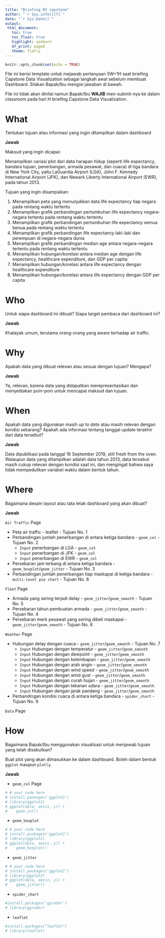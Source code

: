```yaml
---
title: "Briefing DV capstone"
author: "`r Sys.info()[7]`"
date: "`r Sys.Date()`"
output: 
 html_document:
   toc: true
   toc_float: true
   highlight: zenburn
   df_print: paged
   theme: flatly
---
```


```r
knitr::opts_chunk$set(echo = TRUE)
```

File ini berisi template untuk mejawab pertanyaan 5W+1H saat briefing Capstone Data Visualization sebagai langkah awal sebelum membuat Dashboard. Silakan Bapak/Ibu mengisi jawaban di bawah. 

File ini tidak akan dinilai namun Bapak/Ibu **WAJIB** men-submit-nya ke dalam classroom pada hari H briefing Capstone Data Visualization.

# What

Tentukan tujuan atau informasi yang ingin ditampilkan dalam dashboard

**Jawab**

Maksud yang ingin dicapai:

Menampilkan variasi plot dari data harapan hidup (seperti life expectancy, bandara tujuan, penerbangan, armada pesawat, dan cuaca) di tiga bandara di New York City, yaitu LaGuardia Airport (LGA), John F. Kennedy International Airport (JFK), dan Newark Liberty International Airport (EWR), pada tahun 2013.

Tujuan yang ingin disampaikan:

1. Menampilkan peta yang menunjukkan data life expectancy tiap negara pada rentang waktu tertentu
2. Menampilkan grafik perbandingan pertumbuhan life expectancy negara-negara tertentu pada rentang waktu tertentu
3. Menampilkan grafik perbandingan pertumbuhan life expectancy semua benua pada rentang waktu tertentu
4. Menampilkan grafik perbandingan life expectancy laki-laki dan perempuan di negara-negara dunia
5. Menampilkan grafik perbandingan median age antara negara-negara tertentu pada rentang waktu tertentu
6. Menampilkan hubungan/korelasi antara median age dengan life expectancy, healthcare expenditure, dan GDP per capita
7. Menampilkan hubungan/korelasi antara life expectancy dengan healthcare expenditure
8. Menampilkan hubungan/korelasi antara life expectancy dengan GDP per capita

# Who

Untuk siapa dashboard ini dibuat? Siapa target pembaca dari dashboard ini?

**Jawab**

Khalayak umum, terutama orang-orang yang aware terhadap air traffic.

# Why

Apakah data yang dibuat relevan atau sesuai dengan tujuan? Mengapa?

**Jawab**

Ya, relevan, karena data yang didapatkan merepresentasikan dan menyediakan poin-poin untuk mencapai maksud dan tujuan.

# When

Apakah data yang digunakan masih *up to date* atau masih relevan dengan kondisi sekarang? Apakah ada informasi tentang tanggal update terakhir dari data tersebut?

**Jawab**

Data dipublikasi pada tanggal 16 September 2019, still fresh from the oven. Walaupun data yang ditampilkan adalah data tahun 2013, data tersebut masih cukup relevan dengan kondisi saat ini, dan mengingat bahwa saya tidak mempedulikan variabel waktu dalam bentuk tahun.

# Where

Bagaimana desain layout atau tata letak dashboard yang akan dibuat?

**Jawab**

`Air Traffic` Page

- Peta air traffic - leaflet - Tujuan No. 1
- Perbandingan jumlah penerbangan di antara ketiga bandara - `geom_col` - Tujuan No. 2
   - `Input` penerbangan di LGA - `geom_col`
   - `Input` penerbangan di JFK - `geom_col`
   - `Input` penerbangan di EWR - `geom_col`
- Persebaran jam terbang di antara ketiga bandara - `geom_boxplot`/`geom_jitter` - Tujuan No. 3
- Perbandingan jumlah penerbangan tiap maskapai di ketiga bandara - `multi-level pie chart` - Tujuan No. 8

`Fleet` Page

- Armada yang sering terjadi delay - `geom_jitter`/`geom_smooth` - Tujuan No. 5
- Persebaran tahun pembuatan armada - `geom_jitter`/`geom_smooth` - Tujuan No. 4
- Persebaran merk pesawat yang sering dibeli maskapai - `geom_jitter`/`geom_smooth` - Tujuan No. 6

`Weather` Page

- Hubungan delay dengan cuaca - `geom_jitter`/`geom_smooth` - Tujuan No. 7
   - `Input` Hubungan dengan temperatur - `geom_jitter`/`geom_smooth`
   - `Input` Hubungan dengan dewpoint - `geom_jitter`/`geom_smooth`
   - `Input` Hubungan dengan kelembapan - `geom_jitter`/`geom_smooth`
   - `Input` Hubungan dengan arah angin - `geom_jitter`/`geom_smooth`
   - `Input` Hubungan dengan wind speed - `geom_jitter`/`geom_smooth`
   - `Input` Hubungan dengan wind gust - `geom_jitter`/`geom_smooth`
   - `Input` Hubungan dengan curah hujan - `geom_jitter`/`geom_smooth`
   - `Input` Hubungan dengan tekanan udara - `geom_jitter`/`geom_smooth`
   - `Input` Hubungan dengan jarak pandang - `geom_jitter`/`geom_smooth`
- Perbandingan kondisi cuaca di antara ketiga bandara - `spider_chart` - Tujuan No. 9

`Data` Page

# How

Bagaimana Bapak/Ibu menggunakan visualisasi untuk menjawab tujuan yang telah disebutkan? 

Buat plot yang akan dimasukkan ke dalam dashboard. Boleh dalam bentuk `ggplot` maupun `plotly`.

**Jawab**

* `geom_col` Page

```r
# # your code here
# install.packages('ggplot2')
# library(ggplot2)
# ggplot(data, aes(x, y)) +
#    geom_col()
```

* `geom_boxplot`

```r
# # your code here
# install.packages('ggplot2')
# library(ggplot2)
# ggplot(data, aes(x, y)) +
#    geom_boxplot()
```

* `geom_jitter`

```r
# # your code here
# install.packages('ggplot2')
# library(ggplot2)
# ggplot(data, aes(x, y)) +
#    geom_jitter()
```

* `spider_chart`

```r
#install.packages('ggradar')
# library(ggradar)
```

* `leaflet`

```r
#install.packages("leaflet")
# library(leaflet)
```

